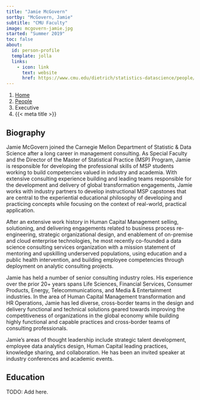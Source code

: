 ```yaml
---
title: "Jamie McGovern"
sortby: "McGovern, Jamie"
subtitle: "CMU Faculty"
image: mcgovern-jamie.jpg
started: "Summer 2019"
toc: false
about:
  id: person-profile
  template: jolla
  links:
    - icon: link
      text: website
      href: https://www.cmu.edu/dietrich/statistics-datascience/people/faculty/jamie-mcgovern.html
---
```


```{=html}
<nav aria-label="breadcrumb">
  <ol class="breadcrumb">
    <li class="breadcrumb-item"><a href="../../index.html">Home</a></li>
    <li class="breadcrumb-item"><a href="../../people.html">People</a></li>
    <li class="breadcrumb-item active">Executive</li>
    <li class="breadcrumb-item active" aria-current="page">{{< meta title >}}</li>
  </ol>
</nav>
```

:::{#person-profile}
:::

## Biography

Jamie McGovern joined the Carnegie Mellon Department of Statistic & Data Science
after a long career in management consulting. As Special Faculty and the
Director of the Master of Statistical Practice (MSP) Program, Jamie is
responsible for developing the professional skills of MSP students working to
build competencies valued in industry and academia. With extensive consulting
experience building and leading teams responsible for the development and
delivery of global transformation engagements, Jamie works with industry
partners to develop instructional MSP capstones that are central to the
experiential educational philosophy of developing and practicing concepts while
focusing on the context of real-world, practical application.

After an extensive work history in Human Capital Management selling,
solutioning, and delivering engagements related to business process
re-engineering, strategic organizational design, and enablement of on-premise
and cloud enterprise technologies, he most recently co-founded a data science
consulting services organization with a mission statement of mentoring and
upskilling underserved populations, using education and a public health
intervention, and building employee competencies through deployment on analytic
consulting projects.

Jamie has held a number of senior consulting industry roles. His experience over
the prior 20+ years spans Life Sciences, Financial Services, Consumer Products,
Energy, Telecommunications, and Media & Entertainment industries. In the area of
Human Capital Management transformation and HR Operations, Jamie has led
diverse, cross-border teams in the design and delivery functional and technical
solutions geared towards improving the competitiveness of organizations in the
global economy while building highly functional and capable practices and
cross-border teams of consulting professionals.

Jamie's areas of thought leadership include strategic talent development,
employee data analytics design, Human Capital leading practices, knowledge
sharing, and collaboration. He has been an invited speaker at industry
conferences and academic events.
 
## Education

TODO: Add here.

<!-- - **Carnegie Mellon University** | Pittsburgh, PA, USA<br /> -->
<!--   PhD in Statistics | 2017–2022 -->

<!-- - **University of California, Berkeley** | Berkeley, CA, USA<br /> -->
<!--   MA in Statistics | 2015–2016 -->

<!-- - **University of New South Wales** | Sydney, NSW, Australia<br /> -->
<!--   BCom in Actuarial Studies and Finance | 2003–2006  -->
